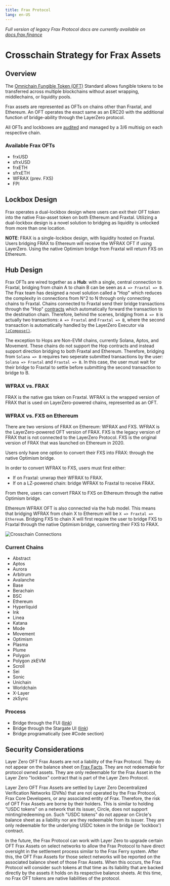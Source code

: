 ```yaml
---
title: Frax Protocol
lang: en-US
---
```



_Full version of legacy Frax Protocol docs are currently available on [docs.frax.finance](https://docs.frax.finance)_

# Crosschain Strategy for Frax Assets

## Overview

The [Omnichain Fungible Token (OFT)](https://docs.layerzero.network/v2/home/token-standards/oft-standard) Standard allows fungible tokens to be transferred across multiple blockchains without asset wrapping, middlechains, or liquidity pools.

Frax assets are represented as OFTs on chains other than Fraxtal, and Ethereum. An OFT operates the exact same as an ERC20 with the additional function of bridge-ability through the LayerZero protocol.

All OFTs and lockboxes are [audited](https://github.com/FraxFinance/LayerZero-v2-upgradeable) and managed by a 3/6 multisig on each respective chain.

### Available Frax OFTs

- frxUSD
- sfrxUSD
- frxETH
- sfrxETH
- WFRAX (prev. FXS)
- FPI

## Lockbox Design

Frax operates a dual-lockbox design where users can exit their OFT token into the native Frax-asset token on both Ethereum and Fraxtal. Utilizing a dual-lockbox design is a novel solution to bridging as liquidity is unlocked from more than one location.

**NOTE**: FRAX is a single-lockbox design, with liquidity hosted on Fraxtal. Users bridging FRAX to Ethereum will receive the WFRAX OFT if using LayerZero. Using the native Optimism bridge from Fraxtal will return FXS on Ethereum.

## Hub Design

Frax OFTs are wired together as a **Hub**: with a single, central connection to Fraxtal, bridging from chain A to chain B can be seen as `A => Fraxtal => B`. The Frax team has designed a novel solution called a "Hop" which reduces the complexity in connections from N^2 to N through only connecting chains to Fraxtal. Chains connected to Fraxtal send their bridge transactions through the "Hop" [contracts](https://github.com/fraxfinance/fraxtal-lz-hop) which automatically forward the transaction to the destination chain. Therefore, behind the scenes, bridging from `A => B` is actually two transactions: `A => Fraxtal` and `Fraxtal => B`, where the second transaction is automatically handled by the LayerZero Executor via [`lzCompose()`](https://docs.layerzero.network/v2/developers/evm/oapp/message-design-patterns#composed).

The exception to Hops are Non-EVM chains, currently Solana, Aptos, and Movement. These chains do not support the Hop contracts and instead support direction bridging to both Fraxtal and Ethereum. Therefore, bridging from `Solana => B` requires two seperate submitted transactions by the user: `Solana => Fraxtal` and `Fraxtal => B`. In this case, the user must wait for their bridge to Fraxtal to settle before submitting the second transaction to bridge to B.

### WFRAX vs. FRAX

FRAX is the native gas token on Fraxtal. WFRAX is the wrapped version of FRAX that is used on LayerZero-powered chains, represented as an OFT.

### WFRAX vs. FXS on Ethereum

There are two versions of FRAX on Ethereum: WFRAX and FXS. WFRAX is the LayerZero-powered OFT version of FRAX. FXS is the legacy version of FRAX that is not connected to the LayerZero Protocol. FXS is the original version of FRAX that was launched on Ethereum in 2020.

Users only have one option to convert their FXS into FRAX: through the native Optimism bridge.

In order to convert WFRAX to FXS, users must first either:

- If on Fraxtal: unwrap their WFRAX to FRAX.
- If on a LZ-powered chain: bridge WFRAX to Fraxtal to receive FRAX.

From there, users can convert FRAX to FXS on Ethereum through the native Optimism bridge.

Ethereum WFRAX OFT is also connected via the hub model. This means that bridging WFRAX from chain X to Ethereum will be `X => Fraxtal => Ethereum`. Bridging FXS to chain X will first require the user to bridge FXS to Fraxtal through the native Optimism bridge, converting their FXS to FRAX.

![Crosschain Connections](/images/protocol/crosschain-hub.png)

### Current Chains

- Abstract
- Aptos
- Aurora
- Arbitrum
- Avalanche
- Base
- Berachain
- BSC
- Ethereum
- Hyperliquid
- Ink
- Linea
- Katana
- Mode
- Movement
- Optimism
- Plasma
- Plume
- Polygon
- Polygon zkEVM
- Scroll
- Sei
- Sonic
- Unichain
- Worldchain
- X-Layer
- zkSync

### Process

- Bridge through the FUI ([link](https://www.frax.com))
- Bridge through the Stargate UI ([link](https://stargate.finance/bridge))
- Bridge programatically (see #Code section)

## Security Considerations

Layer Zero OFT Frax Assets are not a liability of the Frax Protocol. They do not appear on the balance sheet on [Frax Facts](https://facts.frax.finance/frax/balance-sheet). They are not redeemable for protocol owned assets. They are only redeemable for the Frax Asset in the Layer Zero "lockbox" contract that is part of the Layer Zero Protocol.

Layer Zero OFT Frax Assets are settled by Layer Zero Decentralized Verification Networks (DVNs) that are not operated by the Frax Protocol, Frax Core Developers, or any associated entity of Frax. Therefore, the risk of OFT Frax Assets are borne by their holders. This is similar to holding "USDC tokens" on a network that its issuer, Circle, does not support minting/redeeming on. Such "USDC tokens" do not appear on Circle's balance sheet as a liability nor are they redeemable from its issuer. They are only redeemable for the underlying USDC token in the bridge (ie 'lockbox') contract.

In the future, the Frax Protocol can work with Layer Zero to upgrade certain OFT Frax Assets on select networks to allow the Frax Protocol to have direct oversight in the settlement process similar to the Frax Ferry system. After this, the OFT Frax Assets for those select networks will be reported on the associated balance sheet of those Frax Assets. When this occurs, the Frax Protocol will consider such tokens at that time as its liability that are backed directly by the assets it holds on its respective balance sheets. At this time, no Frax OFT tokens are native liabilities of the protocol.
